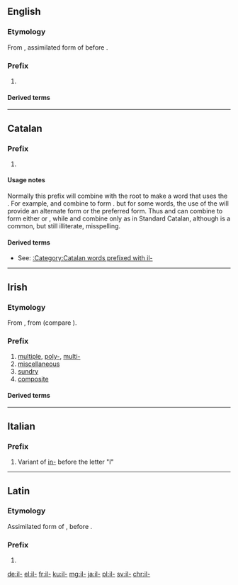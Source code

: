 {{also|Appendix:Variations of "il"}}
==English==

===Etymology===
From {{etyl|la|en}} {{term|il-|lang=la}}, assimilated form of {{term|in-|lang=la}} before {{term||l-|lang=la}}.

===Prefix===
{{en-prefix}}

# {{non-gloss definition|[[not]]; a form of the prefix [[in-]], used before ''l''}}

====Derived terms====
{{prefixsee|en}}

----

==Catalan==

===Prefix===
{{head|ca|prefix}}

# {{ca-form of|Form used before a root beginning with the letter ''l''|in-}}

====Usage notes====
Normally this prefix will combine with the root to make a word that uses the {{term|lang=ca|ela geminada}}. For example, {{term|lang=ca|il-}} and {{term|lang=ca|legal}} combine to form {{term|lang=ca|il·legal}}. but for some words, the use of the {{term|lang=ca|ela palatal}} will provide an alternate form or the preferred form. Thus {{m|ca||il-}} and {{term|lang=ca|legible}} can combine to form either {{term|lang=ca|illegible}} or {{term|lang=ca|il·legible}}, while {{m|ca||il-}} and {{term|lang=ca|letrat||literate}} combine only as {{term|lang=ca|illetrat||illiterate}} in Standard Catalan, although {{term|lang=ca|il·letrat}} is a common, but still illiterate, misspelling.

====Derived terms====
* See: [[:Category:Catalan words prefixed with il-]]

----

==Irish==

===Etymology===
From {{etyl|sga|ga}} {{term|il||much, many|lang=sga}}, from {{etyl|ine-pro|ga}} {{m|ine-pro|*pelh₁-}} (compare {{etyl|grc|-}} {{term|πολύς||much|lang=grc}}).

===Prefix===
{{head|ga|prefix}}

# [[multiple]], [[poly-]], [[multi-]]
# [[miscellaneous]]
# [[sundry]]
# [[composite]]

====Derived terms====
{{prefixsee|ga}}

----

==Italian==

===Prefix===
{{head|it|prefix}}

# Variant of [[in-]] before the letter "l"

----

==Latin==

===Etymology===
Assimilated form of {{term|in-|lang=la}}, before {{term||l-|lang=la}}.

===Prefix===
{{head|la|prefix}}

# {{alternative form of|in-|lang=la}}

[[de:il-]]
[[el:il-]]
[[fr:il-]]
[[ku:il-]]
[[mg:il-]]
[[ja:il-]]
[[pl:il-]]
[[sv:il-]]
[[chr:il-]]